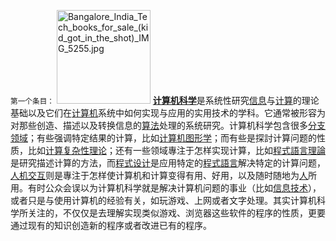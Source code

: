 <small>第一个条目：</small>
[[File:Bangalore_India_Tech_books_for_sale_(kid_got_in_the_shot)_IMG_5255.jpg|150px]]
'''[[计算机科学|计算机科学]]'''是系统性研究[[信息|信息]]与[[计算科学|计算]]的理论基础以及它们在[[计算机|计算机]]系统中如何实现与应用的实用技术的学科。它通常被形容为对那些创造、描述以及转换信息的[[算法|算法]]处理的系统研究。计算机科学包含很多[[分支领域|分支领域]]；有些强调特定结果的计算，比如[[计算机图形学|计算机图形学]]；而有些是探討计算问题的性质，比如[[计算复杂性理论|计算复杂性理论]]；还有一些领域專注于怎样实现计算，比如[[程式語言理論|程式語言理論]]是研究描述计算的方法，而[[程式设计|程式设计]]是应用特定的[[程式語言|程式語言]]解决特定的计算问题，[[人机交互|人机交互]]则是專注于怎样使计算机和计算变得有用、好用，以及随时随地为[[人|人]]所用。有时公众会误以为计算机科学就是解决计算机问题的事业（比如[[信息技术|信息技术]]），或者只是与使用计算机的经验有关，如玩游戏、上网或者文字处理。其实计算机科学所关注的，不仅仅是去理解实现类似游戏、浏览器这些软件的程序的性质，更要通过现有的知识创造新的程序或者改进已有的程序。